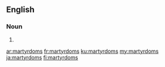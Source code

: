 ==English==

===Noun===
{{head|en|plural}}

# {{plural of|martyrdom|lang=en}}

[[ar:martyrdoms]]
[[fr:martyrdoms]]
[[ku:martyrdoms]]
[[my:martyrdoms]]
[[ja:martyrdoms]]
[[fi:martyrdoms]]